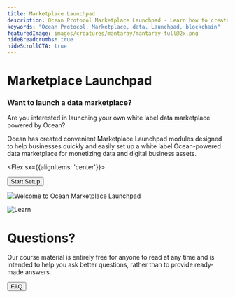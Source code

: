 ```yaml
---
title: Marketplace Launchpad
description: Ocean Protocol Marketplace Launchpad - Learn how to create your own blockchain-based data marketplace
keywords: "Ocean Protocol, Marketplace, data, Launchpad, blockchain"
featuredImage: images/creatures/mantaray/mantaray-full@2x.png
hideBreadcrumbs: true
hideScrollCTA: true
---
```


<InfoBlock>

<Box>

# Marketplace Launchpad

### Want to launch a data marketplace?

Are you interested in launching your own white label data marketplace powered by Ocean?

Ocean has created convenient Marketplace Launchpad modules designed to help businesses quickly and easily set up a white label Ocean-powered data marketplace for monetizing data and digital business assets.

<Flex sx={{alignItems: 'center'}}>
  
  <Button to='/setup/' inline>
    Start Setup
  </Button>

</Flex>

</Box>

![Welcome to Ocean Marketplace Launchpad](/images/creatures/mantaray/mantaray-full-light.svg)

</InfoBlock>

<InfoBlock>

![Learn](/images/creatures/jellyfish/jellyfish-full-light.svg)

<Box>

# Questions?

Our course material is entirely free for anyone to read at any time and is intended to help you ask better questions, rather than to provide ready-made answers.

<Button to="/faq/">FAQ</Button>

</Box>

</InfoBlock>
